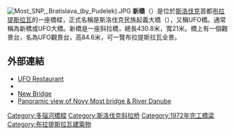 [[File:Most_SNP,_Bratislava_(by_Pudelek).JPG|thumb]]
'''新橋'''（{{lang-sk|Most SNP}}）是位於[[斯洛伐克|斯洛伐克]]首都[[布拉提斯拉瓦|布拉提斯拉瓦]]的一座橋樑，正式名稱是斯洛伐克民族起義大橋（{{lang-sk|Most Slovenského národného povstania}}），又稱UFO橋。通常稱為新橋或UFO大橋。新橋是一座斜拉橋，總長430.8米，寬21米。橋上有一個觀景台，名為UFO觀景台，高84.6米，可一覽布拉提斯拉瓦全景。
== 外部連結 ==
{{commons|Nový most (Bratislava)}}
*[http://www.u-f-o.sk UFO Restaurant] {{Wayback|url=http://www.u-f-o.sk/ |date=20210206201238 }} {{sk icon}}
*{{structurae|id=s0001105|title=New Bridge}}
*[https://web.archive.org/web/20081219114405/http://www.freeweb.hu/dbridges/hidakp/novy.html New Bridge] {{hu icon}}
*[https://web.archive.org/web/20160415194111/http://www.360travelguide.com/360VirtualTour.asp?iCode=bsv16 Panoramic view of Novy Most bridge & River Danube]
[[Category:多瑙河橋樑|Category:多瑙河橋樑]]
[[Category:斯洛伐克斜拉桥|Category:斯洛伐克斜拉桥]]
[[Category:1972年完工橋梁|Category:1972年完工橋梁]]
[[Category:布拉提斯拉瓦建築物|Category:布拉提斯拉瓦建築物]]